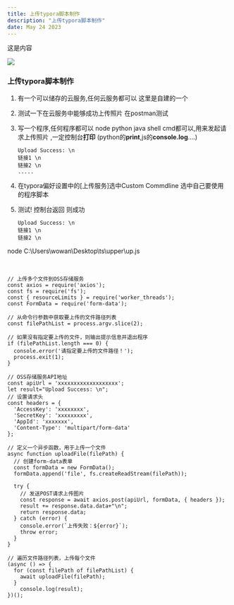```yaml
---
title: 上传typora脚本制作
description: "上传typora脚本制作"
date: May 24 2023
---
```

这是内容

<img src="https://www.helloimg.com/images/2023/06/15/otZsn5.gif" />

### 上传typora脚本制作

1. 有一个可以储存的云服务,任何云服务都可以  这里是自建的一个

2. 测试一下在云服务中能够成功上传照片  在postman测试

3. 写一个程序,任何程序都可以 node python java shell cmd都可以,用来发起请求上传照片 ,一定控制台**打印** (python的**print**,js的**console.log**....)

   ```
   Upload Success: \n
   链接1 \n
   链接2 \n
   .....
   ```

4. 在typora偏好设置中的[上传服务]选中Custom Commdline 选中自己要使用的程序脚本

   

5. 测试! 控制台返回 则成功

   ```
   Upload Success: \n
   链接1 \n
   链接2 \n
   ```

node C:\Users\wowan\Desktop\ts\upper\up.js 

​	

```
// 上传多个文件到OSS存储服务
const axios = require('axios');
const fs = require('fs');
const { resourceLimits } = require('worker_threads');
const FormData = require('form-data');

// 从命令行参数中获取要上传的文件路径列表
const filePathList = process.argv.slice(2);

// 如果没有指定要上传的文件，则输出提示信息并退出程序
if (filePathList.length === 0) {
  console.error('请指定要上传的文件路径！');
  process.exit(1);
}

// OSS存储服务API地址
const apiUrl = 'xxxxxxxxxxxxxxxxxxx';
let result="Upload Success: \n";
// 设置请求头
const headers = {
  'AccessKey': 'xxxxxxxx',
  'SecretKey': 'xxxxxxxxx',
  'AppId': 'xxxxxxx',
  'Content-Type': 'multipart/form-data'
};

// 定义一个异步函数，用于上传一个文件
async function uploadFile(filePath) {
  // 创建form-data表单
  const formData = new FormData();
  formData.append('file', fs.createReadStream(filePath));

  try {
    // 发送POST请求上传图片
    const response = await axios.post(apiUrl, formData, { headers });
    result += response.data.data+"\n";
    return response.data;
  } catch (error) {
    console.error(`上传失败：${error}`);
    throw error;
  }
}

// 遍历文件路径列表，上传每个文件
(async () => {
  for (const filePath of filePathList) {
    await uploadFile(filePath);
  }
    console.log(result);
})();



```


